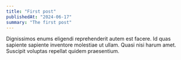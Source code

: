 ```yaml
---
title: "First post"
publishedAt: "2024-06-17"
summary: "The first post"
---
```


Dignissimos enums eligendi reprehenderit autem est facere. Id quas sapiente sapiente inventore molestiae ut ullam. Quasi nisi harum amet. Suscipit voluptas repellat quidem praesentium.